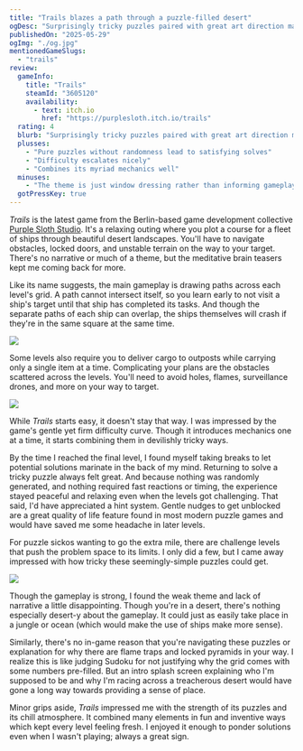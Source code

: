 ```yaml
---
title: "Trails blazes a path through a puzzle-filled desert"
ogDesc: "Surprisingly tricky puzzles paired with great art direction make for a cozy experience."
publishedOn: "2025-05-29"
ogImg: "./og.jpg"
mentionedGameSlugs:
  - "trails"
review:
  gameInfo:
    title: "Trails"
    steamId: "3605120"
    availability:
      - text: itch.io
        href: "https://purplesloth.itch.io/trails"
  rating: 4
  blurb: "Surprisingly tricky puzzles paired with great art direction make for a cozy experience."
  plusses:
    - "Pure puzzles without randomness lead to satisfying solves"
    - "Difficulty escalates nicely"
    - "Combines its myriad mechanics well"
  minuses:
    - "The theme is just window dressing rather than informing gameplay"
  gotPressKey: true
---
```


_Trails_ is the latest game from the Berlin-based game development collective [Purple Sloth Studio](https://purplesloth.studio/). It's a relaxing outing where you plot a course for a fleet of ships through beautiful desert landscapes. You'll have to navigate obstacles, locked doors, and unstable terrain on the way to your target. There's no narrative or much of a theme, but the meditative brain teasers kept me coming back for more.

<YoutubeEmbed youtubeId="jcl6h1oa65o" />

Like its name suggests, the main gameplay is drawing paths across each level's grid. A path cannot intersect itself, so you learn early to not visit a ship's target until that ship has completed its tasks. And though the separate paths of each ship can overlap, the ships themselves will crash if they're in the same square at the same time.

![](./crash.jpg)

Some levels also require you to deliver cargo to outposts while carrying only a single item at a time. Complicating your plans are the obstacles scattered across the levels. You'll need to avoid holes, flames, surveillance drones, and more on your way to target.

![](./cargo.jpg)

While _Trails_ starts easy, it doesn't stay that way. I was impressed by the game's gentle yet firm difficulty curve. Though it introduces mechanics one at a time, it starts combining them in devilishly tricky ways.

By the time I reached the final level, I found myself taking breaks to let potential solutions marinate in the back of my mind. Returning to solve a tricky puzzle always felt great. And because nothing was randomly generated, and nothing required fast reactions or timing, the experience stayed peaceful and relaxing even when the levels got challenging. That said, I'd have appreciated a hint system. Gentle nudges to get unblocked are a great quality of life feature found in most modern puzzle games and would have saved me some headache in later levels.

For puzzle sickos wanting to go the extra mile, there are challenge levels that push the problem space to its limits. I only did a few, but I came away impressed with how tricky these seemingly-simple puzzles could get.

![](./challenge.jpg)

Though the gameplay is strong, I found the weak theme and lack of narrative a little disappointing. Though you're in a desert, there's nothing especially desert-y about the gameplay. It could just as easily take place in a jungle or ocean (which would make the use of ships make more sense).

Similarly, there's no in-game reason that you're navigating these puzzles or explanation for why there are flame traps and locked pyramids in your way. I realize this is like judging Sudoku for not justifying why the grid comes with some numbers pre-filled. But an intro splash screen explaining who I'm supposed to be and why I'm racing across a treacherous desert would have gone a long way towards providing a sense of place.

Minor grips aside, _Trails_ impressed me with the strength of its puzzles and its chill atmosphere. It combined many elements in fun and inventive ways which kept every level feeling fresh. I enjoyed it enough to ponder solutions even when I wasn't playing; always a great sign.
